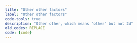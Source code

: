 ```yaml
---
title: "Other other factors"
label: "Other other factors"
code-tools: true
description: "Other other, which means 'other' but not 2d"
old_codes: REPLACE
code: {code}
---
```

